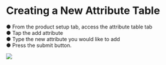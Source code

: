 # Creating a New Attribute Table

●	From the product setup tab, access the attribute table tab  
●	Tap the add attribute   
●	Type the new attribute you would like to add  
●	Press the submit button.  

![](../images/p4.png)
